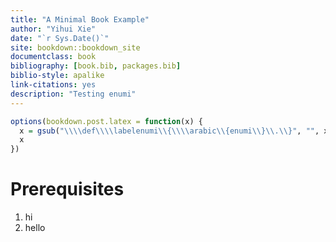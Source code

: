 ```yaml
--- 
title: "A Minimal Book Example"
author: "Yihui Xie"
date: "`r Sys.Date()`"
site: bookdown::bookdown_site
documentclass: book
bibliography: [book.bib, packages.bib]
biblio-style: apalike
link-citations: yes
description: "Testing enumi"
---
```


```r
options(bookdown.post.latex = function(x) {
  x = gsub("\\\\def\\\\labelenumi\\{\\\\arabic\\{enumi\\}\\.\\}", "", x)
  x
})
```

# Prerequisites

1. hi
1. hello